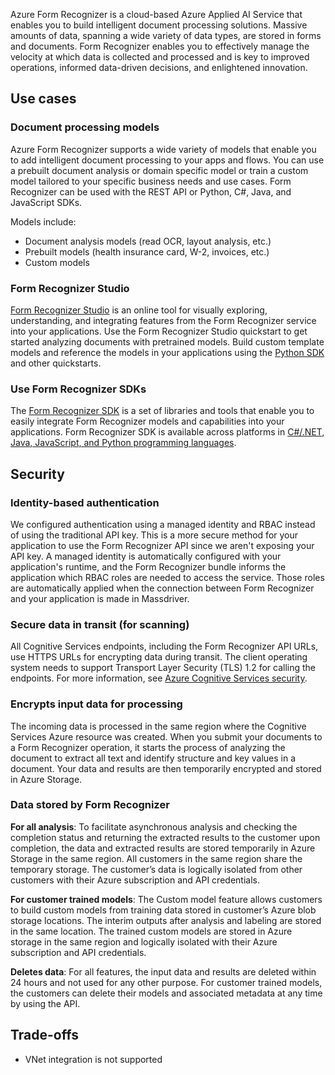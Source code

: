 Azure Form Recognizer is a cloud-based Azure Applied AI Service that enables you to build intelligent document processing solutions. Massive amounts of data, spanning a wide variety of data types, are stored in forms and documents. Form Recognizer enables you to effectively manage the velocity at which data is collected and processed and is key to improved operations, informed data-driven decisions, and enlightened innovation.

## Use cases

### Document processing models
Azure Form Recognizer supports a wide variety of models that enable you to add intelligent document processing to your apps and flows. You can use a prebuilt document analysis or domain specific model or train a custom model tailored to your specific business needs and use cases. Form Recognizer can be used with the REST API or Python, C#, Java, and JavaScript SDKs.

Models include:
* Document analysis models (read OCR, layout analysis, etc.)
* Prebuilt models (health insurance card, W-2, invoices, etc.)
* Custom models

### Form Recognizer Studio
[Form Recognizer Studio](https://formrecognizer.appliedai.azure.com/) is an online tool for visually exploring, understanding, and integrating features from the Form Recognizer service into your applications. Use the Form Recognizer Studio quickstart to get started analyzing documents with pretrained models. Build custom template models and reference the models in your applications using the [Python SDK](https://learn.microsoft.com/en-us/azure/applied-ai-services/form-recognizer/quickstarts/get-started-sdks-rest-api?view=form-recog-3.0.0&preserve-view=true) and other quickstarts.

### Use Form Recognizer SDKs
The [Form Recognizer SDK](https://learn.microsoft.com/en-us/azure/applied-ai-services/form-recognizer/sdk-overview?view=form-recog-3.0.0&tabs=csharp) is a set of libraries and tools that enable you to easily integrate Form Recognizer models and capabilities into your applications. Form Recognizer SDK is available across platforms in [C#/.NET, Java, JavaScript, and Python programming languages](https://learn.microsoft.com/en-us/azure/applied-ai-services/form-recognizer/sdk-overview?view=form-recog-3.0.0&tabs=csharp#supported-languages).

## Security

### Identity-based authentication
We configured authentication using a managed identity and RBAC instead of using the traditional API key. This is a more secure method for your application to use the Form Recognizer API since we aren't exposing your API key. A managed identity is automatically configured with your application's runtime, and the Form Recognizer bundle informs the application which RBAC roles are needed to access the service. Those roles are automatically applied when the connection between Form Recognizer and your application is made in Massdriver.

### Secure data in transit (for scanning)
All Cognitive Services endpoints, including the Form Recognizer API URLs, use HTTPS URLs for encrypting data during transit. The client operating system needs to support Transport Layer Security (TLS) 1.2 for calling the endpoints. For more information, see [Azure Cognitive Services security](https://learn.microsoft.com/en-us/azure/cognitive-services/cognitive-services-security?tabs=command-line%2Ccsharp#transport-layer-security-tls).

### Encrypts input data for processing
The incoming data is processed in the same region where the Cognitive Services Azure resource was created. When you submit your documents to a Form Recognizer operation, it starts the process of analyzing the document to extract all text and identify structure and key values in a document. Your data and results are then temporarily encrypted and stored in Azure Storage.

### Data stored by Form Recognizer
**For all analysis**: To facilitate asynchronous analysis and checking the completion status and returning the extracted results to the customer upon completion, the data and extracted results are stored temporarily in Azure Storage in the same region. All customers in the same region share the temporary storage. The customer’s data is logically isolated from other customers with their Azure subscription and API credentials.

**For customer trained models**: The Custom model feature allows customers to build custom models from training data stored in customer’s Azure blob storage locations. The interim outputs after analysis and labeling are stored in the same location. The trained custom models are stored in Azure storage in the same region and logically isolated with their Azure subscription and API credentials.

**Deletes data**: For all features, the input data and results are deleted within 24 hours and not used for any other purpose. For customer trained models, the customers can delete their models and associated metadata at any time by using the API.

## Trade-offs
- VNet integration is not supported
